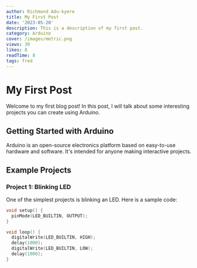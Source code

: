 ```yaml
---
author: Richmond Adu-kyere
title: My First Post
date: '2023-05-20'
description: This is a description of my first post.
category: Arduino
cover: /images/metric.png
views: 39
likes: 8
readTime: 8
tags: fred
---
```


# My First Post

Welcome to my first blog post! In this post, I will talk about some interesting projects you can create using Arduino.

## Getting Started with Arduino

Arduino is an open-source electronics platform based on easy-to-use hardware and software. It's intended for anyone making interactive projects.

## Example Projects

### Project 1: Blinking LED
One of the simplest projects is blinking an LED. Here is a sample code:
```cpp
void setup() {
  pinMode(LED_BUILTIN, OUTPUT);
}

void loop() {
  digitalWrite(LED_BUILTIN, HIGH);
  delay(1000);
  digitalWrite(LED_BUILTIN, LOW);
  delay(1000);
}
